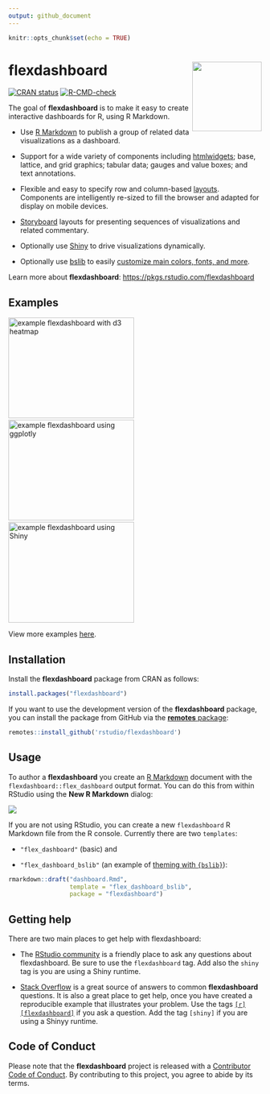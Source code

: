 ```yaml
---
output: github_document
---
```


<!-- README.md is generated from README.Rmd. Please edit that file -->

```r
knitr::opts_chunk$set(echo = TRUE)
```

# flexdashboard <a href='https://pkgs.rstudio.com/flexdashboard'><img src='man/figures/logo.png' align="right" height="138.5" /></a>

<!-- badges: start -->
[![CRAN status](https://www.r-pkg.org/badges/version/flexdashboard)](https://CRAN.R-project.org/package=flexdashboard)
[![R-CMD-check](https://github.com/rstudio/flexdashboard/workflows/R-CMD-check/badge.svg)](https://github.com/rstudio/flexdashboard/actions)
<!-- badges: end -->

The goal of **flexdashboard** is to make it easy to create interactive dashboards for R, using R Markdown.

* Use [R Markdown](https://rmarkdown.rstudio.com) to publish a group of related data visualizations as a dashboard.

* Support for a wide variety of components including [htmlwidgets](https://www.htmlwidgets.org); base, lattice, and grid graphics; tabular data; gauges and value boxes; and text annotations.

* Flexible and easy to specify row and column-based [layouts](https://pkgs.rstudio.com/flexdashboard/reference/articles/articles/layouts.html). Components are intelligently re-sized to fill the browser and adapted for display on mobile devices.

* [Storyboard](https://pkgs.rstudio.com/flexdashboard/reference/articles/articles/using.html#storyboards-1) layouts for presenting sequences of visualizations and related commentary.

* Optionally use [Shiny](https://shiny.rstudio.com) to drive visualizations dynamically.

* Optionally use [bslib](https://rstudio.github.io/bslib/) to easily [customize main colors, fonts, and more](https://pkgs.rstudio.com/flexdashboard/reference/articles/articles/theme.html).

Learn more about **flexdashboard**: <https://pkgs.rstudio.com/flexdashboard>

## Examples

<a href="https://beta.rstudioconnect.com/jjallaire/htmlwidgets-d3heatmap/"><img src="https://rmarkdown.rstudio.com/flexdashboard/images/htmlwidgets-d3heatmap.png" width=250 height=200 alt="example flexdashboard with d3 heatmap"></img></a>&nbsp;&nbsp;<a href="https://beta.rstudioconnect.com/jjallaire/htmlwidgets-ggplotly-geoms/"><img src="https://rmarkdown.rstudio.com/flexdashboard/images/plotly.png" width=250 height=200 alt="example flexdashboard using ggplotly"></img></a>&nbsp;&nbsp;<a href="https://jjallaire.shinyapps.io/shiny-biclust/"><img src="https://rmarkdown.rstudio.com/flexdashboard/images/shiny-biclust.png" width=250 height=200 alt="example flexdashboard using Shiny"></img></a>

View more examples [here](https://flexdashboard-pkg.netlify.app/articles/articles/examples.html).


## Installation

Install the **flexdashboard** package from CRAN as follows:

```r
install.packages("flexdashboard")
```

If you want to use the development version of the **flexdashboard** package, you can install the package from GitHub via the [**remotes** package](https://remotes.r-lib.org):

```r
remotes::install_github('rstudio/flexdashboard')
```
## Usage

To author a **flexdashboard** you create an [R Markdown](https://rmarkdown.rstudio.com) document with the `flexdashboard::flex_dashboard` output format. You can do this from within RStudio using the **New R Markdown** dialog:

![](man/figures/NewRMarkdown.png)

If you are not using RStudio, you can create a new `flexdashboard` R Markdown file from the R console. Currently there are two `templates`:

+ `"flex_dashboard"` (basic) and

+ `"flex_dashboard_bslib"` (an example of [theming with `{bslib}`](https://pkgs.rstudio.com/flexdashboard/reference/articles/theme.html)):

```r
rmarkdown::draft("dashboard.Rmd",
                 template = "flex_dashboard_bslib",
                 package = "flexdashboard")
```

## Getting help

There are two main places to get help with flexdashboard:

+ The [RStudio community](https://community.rstudio.com/tags/c/R-Markdown/10/flexdashboard) is a friendly place to ask any questions about flexdashboard. Be sure to use the `flexdashboard` tag. Add also the `shiny` tag is you are using a Shiny runtime.

+ [Stack Overflow](https://stackoverflow.com/questions/tagged/flexdashboard) is a great source of answers to common **flexdashboard** questions. It is also a great place to get help, once you have created a reproducible example that illustrates your problem. Use the tags [`[r][flexdashboard]`](https://stackoverflow.com/questions/tagged/flexdashboard+r) if you ask a question. Add the tag `[shiny]` if you are using a Shinyy runtime.

## Code of Conduct

Please note that the **flexdashboard** project is released with a [Contributor Code of Conduct](https://pkgs.rstudio.com/flexdashboard/CODE_OF_CONDUCT.html). By contributing to this project, you agree to abide by its terms.

